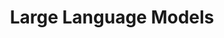 ---
title: Large Language Models
description: Experienced in working with large language models like vicuna to create advanced text generation and understanding applications.
---